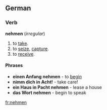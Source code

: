 ==German==
===Verb===
'''nehmen''' (''irregular'')
# to [[take]].
# to [[seize]], [[capture]].
# to [[receive]].

====Phrases====
* '''einen Anfang nehmen''' - to [[begin]]
* '''nimm dich in Acht!''' - take care!
* '''ein Haus in Pacht nehmen''' - lease a house
* '''das Wort nehmen''' - begin to speak

[[fr:nehmen]]